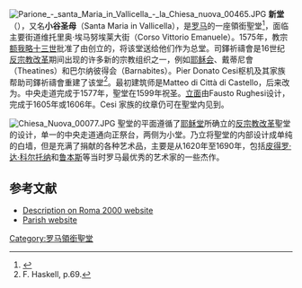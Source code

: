 [[Image:Parione_-_santa_Maria_in_Vallicella_-_la_Chiesa_nuova_00465.JPG|thumb]]
'''新堂'''（{{lang-it|Chiesa Nuova}}），又名'''小谷圣母'''（Santa Maria in Vallicella），是[[罗马|罗马]]的一座領銜聖堂<ref>{{cite web|title=S. Maria in Vallicella (Cardinal Titular Church)|url=http://www.catholic-hierarchy.org/diocese/d1m32.html|publisher=Catholic-hierarchy.org|access-date=2012-09-18|archive-date=2021-01-20|archive-url=https://web.archive.org/web/20210120163608/https://www.catholic-hierarchy.org/diocese/d1m32.html|dead-url=no}}</ref>，面临主要街道维托里奥·埃马努埃莱大街（Corso Vittorio Emanuele）。1575年，教宗[[额我略十三世|额我略十三世]]批准了由{{link-en|圣斐理·乃立|St Philip Neri}}创立的{{link-en|司鐸祈禱會|Oratorians}}，将该堂送给他们作为总堂。司鐸祈禱會是16世纪[[反宗教改革|反宗教改革]]期间出现的许多新的宗教组织之一，例如[[耶稣会|耶稣会]]、戴蒂尼會（Theatines）和巴尔纳彼得会（Barnabites）。Pier Donato Cesi枢机及其家族帮助司鐸祈禱會重建了该堂<ref>F. Haskell, p.69.</ref>。最初建筑师是Matteo di Città di Castello，后来改为{{link-en|老马尔蒂诺·隆吉|Martino Longhi the Elder|隆吉}}。中央走道完成于1577年，聖堂在1599年祝圣。[[立面|立面]]由Fausto Rughesi设计，完成于1605年或1606年。Cesi 家族的纹章仍可在聖堂内见到。

[[Image:Chiesa_Nuova_00077.JPG|thumb]]
聖堂的平面遵循了[[耶稣堂|耶稣堂]]所确立的[[反宗教改革|反宗教改革]]聖堂的设计，单一的中央走道通向正祭台，两侧为小堂。乃立将聖堂的内部设计成单纯的白墙，但是充满了捐献的各种艺术品，主要是从1620年至1690年，包括[[皮得罗·达·科尔托纳|皮得罗·达·科尔托纳]]和[[鲁本斯|鲁本斯]]等当时罗马最优秀的艺术家的一些杰作。

==参考文献==
{{reflist}}
*[http://www.roma2000.it/znuova.html Description on Roma 2000 website] {{Wayback|url=http://www.roma2000.it/znuova.html |date=20190401015309 }}
*[http://www.vallicella.org/ Parish website] {{Wayback|url=http://www.vallicella.org/ |date=20210120092634 }}
{{commons|Santa Maria in Vallicella}}
{{coord|41|53|55|N|12|28|9|E|type:landmark_region:IT|display=title}}

{{Authority control}}
{{罗马地标}}
{{DEFAULTSORT:Santa Maria In Vallicella}}
[[Category:罗马領銜聖堂|Category:罗马領銜聖堂]]